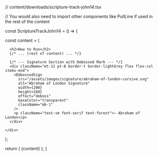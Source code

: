 // content/downloads/scripture-track-john14.tsx

// You would also need to import other components like PullLine if used in the rest of the content

const ScriptureTrackJohn14 = () => {

  const content = (
    <div className="text-deepCharcoal">
      
      <h2>How to Run</h2>
      {/* ... (rest of content) ... */}

      {/* --- Signature Section with Debossed Mark --- */}
      <div className="mt-12 pt-8 border-t border-lightGrey flex flex-col items-end">
        <EmbossedSign
          src="/assets/images/signature/abraham-of-london-cursive.svg"
          alt="Abraham of London Signature"
          width={200}
          height={60}
          effect="deboss"
          baseColor="transparent"
          className="mb-1"
        />
        <p className="text-sm font-serif text-forest">— Abraham of London</p>
      </div>

    </div>
  );

  return (
    <BrandFrame
      title="Scripture Track — John 14"
      subtitle="Assurance • Obedience • The Helper • Peace"
      pageSize="A4"
    >
      {content}
    </BrandFrame>
  );
}
